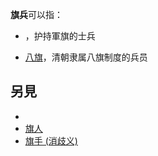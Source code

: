 '''旗兵'''可以指：

* {{tsl|en|Standard-bearer|护旗手}}，护持軍旗的士兵
* [[八旗|八旗]]，清朝隶属八旗制度的兵员

== 另見 ==
* {{tsl|en|Ensign (rank)|掌旗官}}
* [[旗人|旗人]]
* [[旗手_(消歧义)|旗手 (消歧义)]]

{{消歧義|Q|Cat=二字消歧義}}